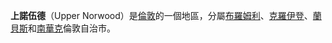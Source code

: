 {{Infobox UK place
|country =    英格蘭
|map_type =   Greater London
|region= 倫敦
|population=
|official_name=             Upper Norwood
|latitude=                 51.4196
|longitude=                -0.0877
|london_borough=           Bromley
|london_borough1= Croydon
|london_borough2= Lambeth
|london_borough3= Southwark
|post_town=          LONDON
|postcode_area=SE
|postcode_district=SE19
|dial_code=      020
|os_grid_reference=     TQ329707
|static_image=[[File:Upper_Norwood_from_Aeroplane.jpg|250px]]
|static_image_caption= Upper Norwood from the Air
|constituency_westminster=      [[Croydon_North_(UK_Parliament_constituency)|Croydon North]]
|constituency_westminster1= [[Dulwich_and_West_Norwood_(UK_Parliament_constituency)|Dulwich and West Norwood]]
}}

'''上諾伍德'''（Upper Norwood）是[[倫敦|倫敦]]的一個地區，分屬[[布羅姆利倫敦自治市|布羅姆利]]、[[克羅伊登倫敦自治市|克羅伊登]]、[[蘭貝斯倫敦自治市|蘭貝斯]]和[[南華克倫敦自治市|南華克]]倫敦自治市。